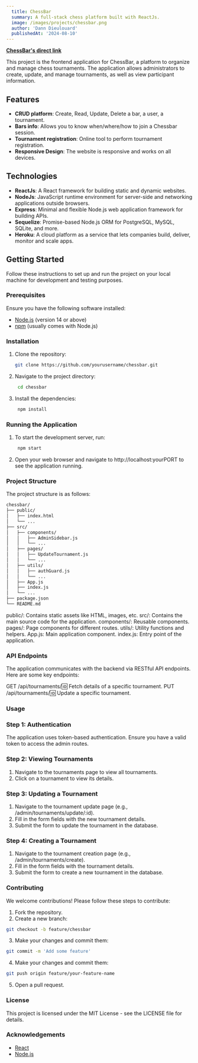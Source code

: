 ```yaml
---
  title: ChessBar
  summary: A full-stack chess platform built with ReactJs.
  image: /images/projects/chessbar.png
  author: 'Dann Dieulouard'
  publishedAt: '2024-08-10'
---
```

**[ChessBar's direct link](https://danndieulouard.github.io/chessbar/)**

This project is the frontend application for ChessBar, a platform to organize and manage chess tournaments. The application allows administrators to create, update, and manage tournaments, as well as view participant information.

## Features

- **CRUD platform**: Create, Read, Update, Delete a bar, a user, a tournament.
- **Bars info**: Allows you to know when/where/how to join a Chessbar session.
- **Tournament registration**: Online tool to perform tournament registration.
- **Responsive Design**: The website is responsive and works on all devices.

## Technologies

- **ReactJs**: A React framework for building static and dynamic websites.
- **NodeJs**: JavaScript runtime environment for server-side and networking applications outside browsers.
- **Express**: Minimal and flexible Node.js web application framework for building APIs.
- **Sequelize**: Promise-based Node.js ORM for PostgreSQL, MySQL, SQLite, and more.
- **Heroku**: A cloud platform as a service that lets companies build, deliver, monitor and scale apps.

## Getting Started

Follow these instructions to set up and run the project on your local machine for development and testing purposes.

### Prerequisites

Ensure you have the following software installed:

- [Node.js](https://nodejs.org/en/) (version 14 or above)
- [npm](https://www.npmjs.com/) (usually comes with Node.js)

### Installation

1. Clone the repository:
   ```sh
   git clone https://github.com/yourusername/chessbar.git

2. Navigate to the project directory:
   ```sh
    cd chessbar

3. Install the dependencies:
   ```sh
    npm install

### Running the Application

1. To start the development server, run:
   ```sh
    npm start

2. Open your web browser and navigate to http://localhost:yourPORT to see the application running.

### Project Structure

The project structure is as follows:
```sh
chessbar/
├── public/
│   ├── index.html
│   └── ...
├── src/
│   ├── components/
│   │   ├── AdminSidebar.js
│   │   └── ...
│   ├── pages/
│   │   ├── UpdateTournament.js
│   │   └── ...
│   ├── utils/
│   │   ├── authGuard.js
│   │   └── ...
│   ├── App.js
│   ├── index.js
│   └── ...
├── package.json
└── README.md
```

public/: Contains static assets like HTML, images, etc.
src/: Contains the main source code for the application.
components/: Reusable components.
pages/: Page components for different routes.
utils/: Utility functions and helpers.
App.js: Main application component.
index.js: Entry point of the application.

### API Endpoints

The application communicates with the backend via RESTful API endpoints. Here are some key endpoints:

GET /api/tournaments/:id: Fetch details of a specific tournament.
PUT /api/tournaments/:id: Update a specific tournament.

### Usage

### Step 1: Authentication

The application uses token-based authentication. Ensure you have a valid token to access the admin routes.

### Step 2: Viewing Tournaments

1. Navigate to the tournaments page to view all tournaments.
2. Click on a tournament to view its details.

### Step 3: Updating a Tournament

1. Navigate to the tournament update page (e.g., /admin/tournaments/update/:id).
2. Fill in the form fields with the new tournament details.
3. Submit the form to update the tournament in the database.

### Step 4: Creating a Tournament

1. Navigate to the tournament creation page (e.g., /admin/tournaments/create).
2. Fill in the form fields with the tournament details.
3. Submit the form to create a new tournament in the database.

### Contributing

We welcome contributions! Please follow these steps to contribute:

1. Fork the repository.
2. Create a new branch:
```sh
git checkout -b feature/chessbar
```

3. Make your changes and commit them:
```sh
git commit -m 'Add some feature'
```

4. Make your changes and commit them:
```sh
git push origin feature/your-feature-name
```

5. Open a pull request.

### License

This project is licensed under the MIT License - see the LICENSE file for details.

### Acknowledgements

- [React](https://reactjs.org/)
- [Node.js](https://nodejs.org/en)